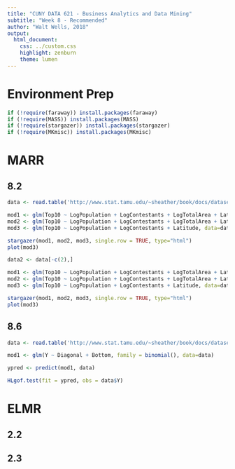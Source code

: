 ```yaml
---
title: "CUNY DATA 621 - Business Analytics and Data Mining"
subtitle: "Week 8 - Recommended"
author: "Walt Wells, 2018"
output:
  html_document:
    css: ../custom.css
    highlight: zenburn
    theme: lumen
---
```


# Environment Prep

```r
if (!require(faraway)) install.packages(faraway)
if (!require(MASS)) install.packages(MASS)
if (!require(stargazer)) install.packages(stargazer)
if (!require(MKmisc)) install.packages(MKmisc)
```

# MARR

## 8.2

```r
data <- read.table('http://www.stat.tamu.edu/~sheather/book/docs/datasets/MissAmericato2008.txt', header=T)

mod1 <- glm(Top10 ~ LogPopulation + LogContestants + LogTotalArea + Latitude + Longitude, data=data)
mod2 <- glm(Top10 ~ LogPopulation + LogContestants + LogTotalArea + Latitude, data=data)
mod3 <- glm(Top10 ~ LogPopulation + LogContestants + Latitude, data=data)
```

```r
stargazer(mod1, mod2, mod3, single.row = TRUE, type="html")
plot(mod3)
```

```r
data2 <- data[-c(2),]

mod1 <- glm(Top10 ~ LogPopulation + LogContestants + LogTotalArea + Latitude + Longitude, data=data2)
mod2 <- glm(Top10 ~ LogPopulation + LogContestants + LogTotalArea + Latitude, data=data2)
mod3 <- glm(Top10 ~ LogPopulation + LogContestants + Latitude, data=data2)
```

```r
stargazer(mod1, mod2, mod3, single.row = TRUE, type="html")
plot(mod3)
```

## 8.6

```r
data <- read.table('http://www.stat.tamu.edu/~sheather/book/docs/datasets/banknote.txt', header=T)

mod1 <- glm(Y ~ Diagonal + Bottom, family = binomial(), data=data)

ypred <- predict(mod1, data)

HLgof.test(fit = ypred, obs = data$Y)
```



# ELMR

## 2.2

## 2.3

